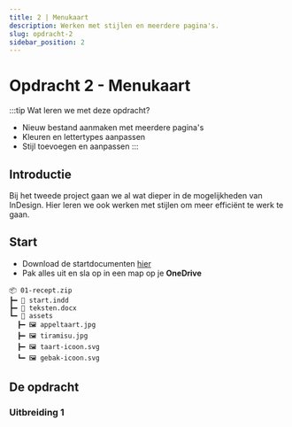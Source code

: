 ```yaml
---
title: 2 | Menukaart
description: Werken met stijlen en meerdere pagina's.
slug: opdracht-2
sidebar_position: 2
---
```


# Opdracht 2 - Menukaart

:::tip Wat leren we met deze opdracht?
- Nieuw bestand aanmaken met meerdere pagina's
- Kleuren en lettertypes aanpassen
- Stijl toevoegen en aanpassen
:::

## Introductie

Bij het tweede project gaan we al wat dieper in de mogelijkheden van InDesign. Hier leren we ook werken met stijlen om meer efficiënt te werk te gaan.

## Start

- Download de startdocumenten [hier](@site/static/opdrachten/opdracht-1.zip)
- Pak alles uit en sla op in een map op je **OneDrive**

<!-- ┃ -->
```
📦 01-recept.zip
┣━ 📄 start.indd
┣━ 📄 teksten.docx
┗━ 📂 assets
  ┣━ 🖼️ appeltaart.jpg
  ┣━ 🖼️ tiramisu.jpg
  ┣━ 🖼️ taart-icoon.svg
  ┗━ 🖼️ gebak-icoon.svg
```

## De opdracht

 

### Uitbreiding 1
